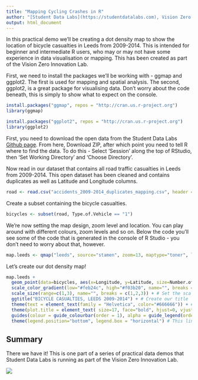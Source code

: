 ```yaml
---
title: "Mapping Cycling Crashes in R"
author: "[Student Data Labs](https://studentdatalabs.com), Vision Zero Innovation Lab"
output: html_document
---
```

In this practical demo we'll be creating a dot density map to show the location of bicycle casualties in Leeds from 2009-2014. This is intended for beginner and intermediate R users, who may or may not have some experience in data visualisation or mapping. This has been created as part of the Vision Zero Innovation Lab.


First, we need to install the packages we'll be working with - ggmap and ggplot2. The first is used for mapping and spatial analysis. The second, ggplot2, is a great package for visualising data. Don't worry about the code beneath, this is simply to show what to expect on the console.
```r
install.packages("ggmap", repos = "http://cran.us.r-project.org")
library(ggmap)
```

```r
install.packages("ggplot2", repos = "http://cran.us.r-project.org")
library(ggplot2)
```

First, you need to download the open data from the Student Data Labs [Github page](https://github.com/StudentDataLabs/VisionZeroInnovationLab). From here, Download ZIP, after which point you need to tell R where to find the data. To do this - Select 'Session' along the top of RStudio, then 'Set Working Directory' and 'Choose Directory'. 

Now read in our dataset that contains all road traffic casualties in Leeds from 2009-2014. This open dataset has been cleaned and contains duplicates as well as Latitude and Longitude columns. 
```r
road <- read.csv("accidents_2009-2014_duplicates_mapping.csv", header = TRUE, stringsAsFactors = FALSE)
```


Create a subset containing the bicycle casualties.
```r
bicycles <- subset(road, Type.of.Vehicle == "1")
```


We're now setting the map design, zoom level and location. You can play around with different colours, zoom levels and so on. Below the code you'll see some of the code that is generated in the console of R Studio - you don't need to worry about that, however.
```r
map.leeds <- qmap("leeds", source="stamen", zoom=13, maptype="toner", lighten=c(.9, "#BBBBBB"))
```


Let's create our dot density map!
```r
map.leeds +
  geom_point(data=bicycles, aes(x=Longitude, y=Latitude, size=Number.of.Casualties, color=Number.of.Casualties), alpha=.4, na.rm=T) +
  scale_color_gradient(low="#feb24c", high="#f03b20", name="", breaks = c(1,2,3)) + # Set the colour gradient
  scale_size(range=c(1,3), name="", breaks = c(1,2,3)) + # Set the scale from the lowest (1) to the highest (12)
  ggtitle("BICYCLE CASUALTIES, LEEDS 2009-2014") + # Create our title
  theme(text = element_text(family = "Helvetica", color="#666666")) + # Set the font and colour of our title
  theme(plot.title = element_text( size=17, face="bold", hjust=0, vjust=.6)) + # Add some more elements to the title
  guides(colour = guide_colourbar(order = 1), alpha = guide_legend(order = 2)) + # This tells R where to position the legends relative to one another
  theme(legend.position="bottom", legend.box = "horizontal") # This line of code positions the legends at bottom rather than the side 
```

## Summary
There we have it! This is one part of a series of practical data demos that Student Data Labs is running as part of the Vision Zero Innovation Lab. 

![](https://studentdatalabs.files.wordpress.com/2016/01/newlogo4-e1460235034568.png)